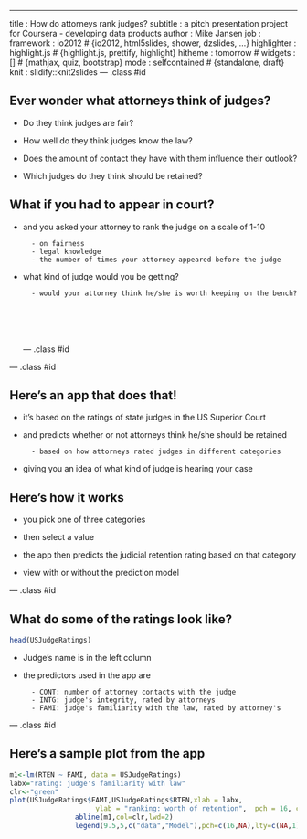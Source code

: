 ---
title       : How do attorneys rank judges?
subtitle    : a pitch presentation project for Coursera - developing data products
author      : Mike Jansen
job         : 
framework   : io2012        # {io2012, html5slides, shower, dzslides, ...}
highlighter : highlight.js  # {highlight.js, prettify, highlight}
hitheme     : tomorrow      # 
widgets     : []            # {mathjax, quiz, bootstrap}
mode        : selfcontained # {standalone, draft}
knit        : slidify::knit2slides
--- .class #id

<!-- https://datamj2.github.io/ddd_wk04_proj/#/ -->
<style>


</style>

## Ever wonder what attorneys think of judges?

- Do they think judges are fair?

- How well do they think judges know the law?

- Does the amount of contact they have with them influence their outlook?

- Which judges do they think should be retained?



## What if you had to appear in court?

- and you asked your attorney to rank the judge on a scale of 1-10

        - on fairness
        - legal knowledge
        - the number of times your attorney appeared before the judge


- what kind of judge would you be getting?

        - would your attorney think he/she is worth keeping on the bench?
<br>
<br>
<br>
<br>
--- .class #id

--- .class #id

## Here's an app that does that!

- it's based on the ratings of state judges in the US Superior Court

- and predicts whether or not attorneys think he/she should be retained

        - based on how attorneys rated judges in different categories
        
- giving you an idea of what kind of judge is hearing your case

## Here's how it works

 - you pick one of three categories
 
 - then select a value
 
 - the app then predicts the judicial retention rating based on that category
 
 - view with or without the prediction model

--- .class #id

## What do some of the ratings look like? 
```r
head(USJudgeRatings)
```

- Judge's name is in the left column

- the predictors used in the app are 

        - CONT: number of attorney contacts with the judge
        - INTG: judge's integrity, rated by attorneys
        - FAMI: judge's familiarity with the law, rated by attorney's

        


--- .class #id

## Here's a sample plot from the app
```r
m1<-lm(RTEN ~ FAMI, data = USJudgeRatings)
labx="rating: judge's familiarity with law"
clr<-"green"
plot(USJudgeRatings$FAMI,USJudgeRatings$RTEN,xlab = labx, 
                     ylab = "ranking: worth of retention",  pch = 16, col=clr,xlim = c(5.5, 10.5), ylim = c(4, 11)) 
                abline(m1,col=clr,lwd=2)
                legend(9.5,5,c("data","Model"),pch=c(16,NA),lty=c(NA,1),lwd=c(NA,2),col=c("green","green"))
```

